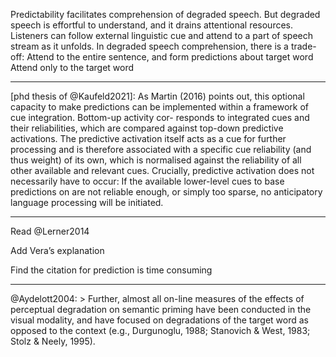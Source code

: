 Predictability facilitates comprehension of degraded speech.
But degraded speech is effortful to understand, and it drains attentional resources.
Listeners can follow external linguistic cue and attend to a part of speech stream as it unfolds.
In degraded speech comprehension, there is a trade-off:
	Attend to the entire sentence, and form predictions about target word
	Attend only to the target word
	
***
[phd thesis of @Kaufeld2021]:
As Martin (2016) points out, this optional capacity to make predictions can be implemented within a framework of cue integration. Bottom-up activity cor- responds to integrated cues and their reliabilities, which are compared against top-down predictive activations.
The predictive activation itself acts as a cue for further processing and is therefore associated with a specific cue reliability (and thus weight) of its own, which is normalised against the reliability of all other available and relevant cues. Crucially, predictive activation does not necessarily have to occur: If the available lower-level cues to base predictions on are not reliable enough, or simply too sparse, no anticipatory language processing will be initiated.

***

Read @Lerner2014

Add Vera's explanation

Find the citation for prediction is time consuming

***
@Aydelott2004:
> Further, almost all on-line measures of the effects of perceptual degradation on semantic priming have been conducted in the visual modality, and have focused on degradations of the target word as opposed to the context (e.g., Durgunoglu, 1988; Stanovich & West, 1983; Stolz & Neely, 1995).